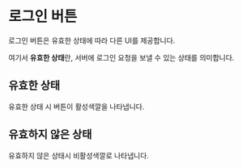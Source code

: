
<Meta of={LoginButtonStories} />

# 로그인 버튼

로그인 버튼은 유효한 상태에 따라 다른 UI를 제공합니다.

여기서 **유효한 상태**란, 서버에 로그인 요청을 보낼 수 있는 상태를 의미합니다.

## 유효한 상태

유효한 상태 시 버튼이 활성색깔을 나타냅니다.

<Canvas of={LoginButtonStories.enabled} />

## 유효하지 않은 상태

유효하지 않은 상태시 비활성색깔로 나타냅니다.

<Canvas of={LoginButtonStories.disabled} />
